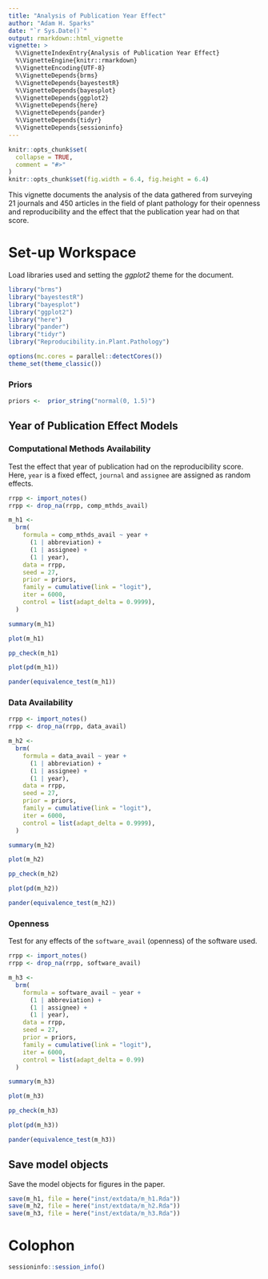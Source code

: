 ```yaml
---
title: "Analysis of Publication Year Effect"
author: "Adam H. Sparks"
date: "`r Sys.Date()`"
output: rmarkdown::html_vignette
vignette: >
  %\VignetteIndexEntry{Analysis of Publication Year Effect}
  %\VignetteEngine{knitr::rmarkdown}
  %\VignetteEncoding{UTF-8}
  %\VignetteDepends{brms}
  %\VignetteDepends{bayestestR}
  %\VignetteDepends{bayesplot}
  %\VignetteDepends{ggplot2}
  %\VignetteDepends{here}
  %\VignetteDepends{pander}
  %\VignetteDepends{tidyr}
  %\VignetteDepends{sessioninfo}
---
```


```r
knitr::opts_chunk$set(
  collapse = TRUE,
  comment = "#>"
)
knitr::opts_chunk$set(fig.width = 6.4, fig.height = 6.4)
```

This vignette documents the analysis of the data gathered from surveying 21 journals and 450 articles in the field of plant pathology for their openness and reproducibility and the effect that the publication year had on that score.

# Set-up Workspace

Load libraries used and setting the *ggplot2* theme for the document.

```r
library("brms")
library("bayestestR")
library("bayesplot")
library("ggplot2")
library("here")
library("pander")
library("tidyr")
library("Reproducibility.in.Plant.Pathology")

options(mc.cores = parallel::detectCores())
theme_set(theme_classic())
```

### Priors

```r
priors <-  prior_string("normal(0, 1.5)")
```

## Year of Publication Effect Models

### Computational Methods Availability

Test the effect that year of publication had on the reproducibility score.
Here, `year` is a fixed effect, `journal` and `assignee` are assigned as random effects.

```r
rrpp <- import_notes()
rrpp <- drop_na(rrpp, comp_mthds_avail)

m_h1 <-
  brm(
    formula = comp_mthds_avail ~ year +
      (1 | abbreviation) +
      (1 | assignee) +
      (1 | year),
    data = rrpp,
    seed = 27,
    prior = priors,
    family = cumulative(link = "logit"),
    iter = 6000,
    control = list(adapt_delta = 0.9999),
  )

summary(m_h1)

plot(m_h1)

pp_check(m_h1)

plot(pd(m_h1))

pander(equivalence_test(m_h1))
```

### Data Availability

```r
rrpp <- import_notes()
rrpp <- drop_na(rrpp, data_avail)

m_h2 <-
  brm(
    formula = data_avail ~ year +
      (1 | abbreviation) +
      (1 | assignee) +
      (1 | year),
    data = rrpp,
    seed = 27,
    prior = priors,
    family = cumulative(link = "logit"),
    iter = 6000,
    control = list(adapt_delta = 0.9999),
  )

summary(m_h2)

plot(m_h2)

pp_check(m_h2)

plot(pd(m_h2))

pander(equivalence_test(m_h2))
```

### Openness

Test for any effects of the `software_avail` (openness) of the software used.

```r
rrpp <- import_notes()
rrpp <- drop_na(rrpp, software_avail)

m_h3 <-
  brm(
    formula = software_avail ~ year +
      (1 | abbreviation) +
      (1 | assignee) +
      (1 | year),
    data = rrpp,
    seed = 27,
    prior = priors,
    family = cumulative(link = "logit"),
    iter = 6000,
    control = list(adapt_delta = 0.99)
  )

summary(m_h3)

plot(m_h3)

pp_check(m_h3)

plot(pd(m_h3))

pander(equivalence_test(m_h3))
```

## Save model objects

Save the model objects for figures in the paper.

```r
save(m_h1, file = here("inst/extdata/m_h1.Rda"))
save(m_h2, file = here("inst/extdata/m_h2.Rda"))
save(m_h3, file = here("inst/extdata/m_h3.Rda"))
```

# Colophon

```r
sessioninfo::session_info()
```
